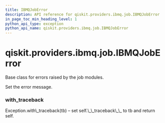 ```yaml
---
title: IBMQJobError
description: API reference for qiskit.providers.ibmq.job.IBMQJobError
in_page_toc_min_heading_level: 1
python_api_type: exception
python_api_name: qiskit.providers.ibmq.job.IBMQJobError
---
```


# qiskit.providers.ibmq.job.IBMQJobError

<Class id="qiskit.providers.ibmq.job.IBMQJobError" github="https://github.com/qiskit/qiskit-ibmq-provider/tree/stable/0.12/qiskit/providers/ibmq/job/exceptions.py" signature="IBMQJobError(*message)">
  Base class for errors raised by the job modules.

  Set the error message.

  ### with\_traceback

  <Function id="qiskit.providers.ibmq.job.IBMQJobError.with_traceback" name="with_traceback" signature="with_traceback()">
    Exception.with\_traceback(tb) – set self.\_\_traceback\_\_ to tb and return self.
  </Function>
</Class>

